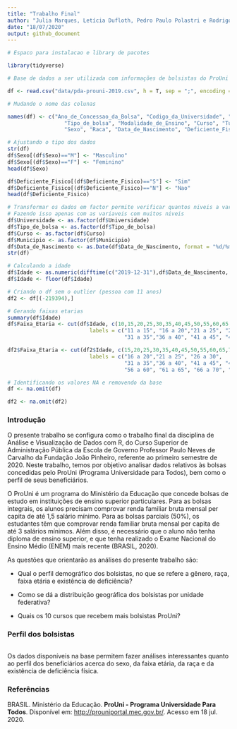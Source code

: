 ```yaml
---
title: "Trabalho Final"
author: "Julia Marques, Letícia Dufloth, Pedro Paulo Polastri e Rodrigo Prates"
date: "18/07/2020"
output: github_document
---
```

```r
# Espaco para instalacao e library de pacotes

library(tidyverse)

# Base de dados a ser utilizada com informações de bolsistas do ProUni

df <- read.csv("data/pda-prouni-2019.csv", h = T, sep = ";", encoding = "UTF-8")

# Mudando o nome das colunas

names(df) <- c("Ano_de_Concessao_da_Bolsa", "Codigo_da_Universidade", "Universidade",
                  "Tipo_de_bolsa", "Modalidade_de_Ensino", "Curso", "Turno", "CPF_do_Beneficiario",
                  "Sexo", "Raca", "Data_de_Nascimento", "Deficiente_Fisico", "Regiao", "UF", "Municipio")

# Ajustando o tipo dos dados
str(df)
df$Sexo[(df$Sexo)=="M"] <- "Masculino"
df$Sexo[(df$Sexo)=="F"] <- "Feminino"
head(df$Sexo)

df$Deficiente_Fisico[(df$Deficiente_Fisico)=="S"] <- "Sim"
df$Deficiente_Fisico[(df$Deficiente_Fisico)=="N"] <- "Nao"
head(df$Deficiente_Fisico)

# Transformar os dados em factor permite verificar quantos niveis a variavel tem
# Fazendo isso apenas com as variaveis com muitos niveis
df$Universidade <- as.factor(df$Universidade)
df$Tipo_de_bolsa <- as.factor(df$Tipo_de_bolsa)
df$Curso <- as.factor(df$Curso)
df$Municipio <- as.factor(df$Municipio)
df$Data_de_Nascimento <- as.Date(df$Data_de_Nascimento, format = "%d/%m/%Y")
str(df)

# Calculando a idade
df$Idade <- as.numeric(difftime(c("2019-12-31"),df$Data_de_Nascimento, units = "weeks"))/52.25
df$Idade <- floor(df$Idade)

# Criando o df sem o outlier (pessoa com 11 anos)
df2 <- df[(-219394),]

# Gerando faixas etarias
summary(df$Idade)
df$Faixa_Etaria <- cut(df$Idade, c(10,15,20,25,30,35,40,45,50,55,60,65,70,100), 
                          labels = c("11 a 15", "16 a 20","21 a 25", "26 a 30",
                                     "31 a 35","36 a 40", "41 a 45", "46 a 50", "51 a 55",                                     "56 a 60", "61 a 65", "66 a 70", "71+" ))

df2$Faixa_Etaria <- cut(df2$Idade, c(15,20,25,30,35,40,45,50,55,60,65,70,100), 
                          labels = c("16 a 20","21 a 25", "26 a 30",
                                     "31 a 35","36 a 40", "41 a 45", "46 a 50", "51 a 55",
                                     "56 a 60", "61 a 65", "66 a 70", "71+" ))

# Identificando os valores NA e removendo da base
df <- na.omit(df)

df2 <- na.omit(df2)


```

### Introdução

O presente trabalho se configura como o trabalho final da disciplina de Análise e Visualização de Dados com R, do Curso Superior de Administração Pública da Escola de Governo Professor Paulo Neves de Carvalho da Fundação João Pinheiro, referente ao primeiro semestre de 2020. Neste trabalho, temos por objetivo analisar dados relativos às bolsas concedidas pelo ProUni (Programa Universidade para Todos), bem como o perfil de seus beneficiários.

O ProUni é um programa do Ministério da Educação que concede bolsas de estudo em instituições de ensino superior particulares. Para as bolsas integrais, os alunos precisam comprovar renda familiar bruta mensal per capita de até 1,5 salário mínimo. Para as bolsas parciais (50%), os estudantes têm que comprovar renda familiar bruta mensal per capita de até 3 salários mínimos. Além disso, é necessário que o aluno não tenha diploma de ensino superior, e que tenha realizado o Exame Nacional do Ensino Médio (ENEM) mais recente (BRASIL, 2020).

As questões que orientarão as análises do presente trabalho são:

- Qual o perfil demográfico dos bolsistas, no que se refere a gênero, raça, faixa etária e existência de deficiência?

- Como se dá a distribuição geográfica dos bolsistas por unidade federativa?

- Quais os 10 cursos que recebem mais bolsistas ProUni?

### Perfil dos bolsistas

```r

```


Os dados disponíveis na base permitem fazer análises interessantes quanto ao perfil dos beneficiários acerca do sexo, da faixa etária, da raça e da existência de deficiência física.

### Referências
BRASIL. Ministério da Educação. **ProUni - Programa Universidade Para Todos**. Disponível em: <http://prouniportal.mec.gov.br/>. Acesso em 18 jul. 2020.
